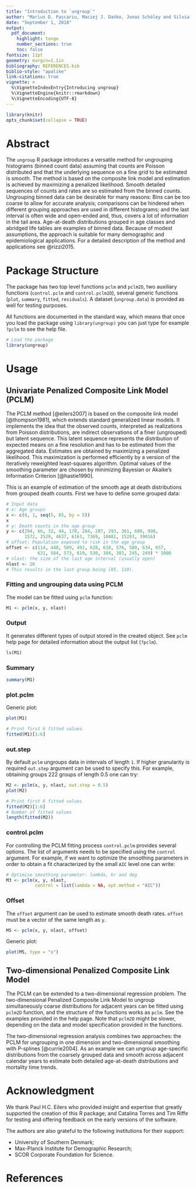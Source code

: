 ```yaml
---
title: "Introduction to `ungroup`"
author: "Marius D. Pascariu, Maciej J. Dańko, Jonas Schöley and Silvia Rizzi"
date: "September 1, 2018"
output: 
  pdf_document:
    highlight: tango
    number_sections: true
    toc: false
fontsize: 11pt
geometry: margin=1.1in
bibliography: REFERENCES.bib
biblio-style: "apalike"
link-citations: true
vignette: >
  %\VignetteIndexEntry{Introducing ungroup}
  %\VignetteEngine{knitr::rmarkdown}
  %\VignetteEncoding{UTF-8}
---
```


```r
library(knitr)
opts_chunk$set(collapse = TRUE)
```

# Abstract

The `ungroup` R package introduces a versatile method for ungrouping histograms (binned count data) assuming that counts are Poisson distributed and that the underlying sequence on a fine grid to be estimated is smooth. The method is based on the composite link model and estimation is achieved by maximizing a penalized likelihood. Smooth detailed sequences of counts and rates are so estimated from the binned counts. Ungrouping binned data can be desirable for many reasons: Bins can be too coarse to allow for accurate analysis; comparisons can be hindered when different grouping approaches are used in different histograms; and the last interval is often wide and open-ended and, thus, covers a lot of information in the tail area. Age-at-death distributions grouped in age classes and abridged life tables are examples of binned data. Because of modest assumptions, the approach is suitable for many demographic and epidemiological applications. For a detailed description of the method and applications see @rizzi2015.

# Package Structure  
The package has two top level functions `pclm` and `pclm2D`, two auxiliary functions (`control.pclm` and `control.pclm2D`), several generic functions (`plot`, `summary`, `fitted`, `residuals`). A dataset (`ungroup.data`) is provided as well for testing purposes.

All functions are documented in the standard way, which means that once you load the package using `library(ungroup)` you can just type for example `?pclm` to see the help file.


```r
# Load the package
library(ungroup)
```

# Usage
## Univariate Penalized Composite Link Model (PCLM)

The PCLM method [@eilers2007] is based on the composite link model [@thompson1981], which extends standard generalized linear models. It implements the idea that the observed counts, interpreted as realizations from Poisson distributions, are indirect observations of a finer (ungrouped) but latent sequence. This latent sequence represents the distribution of expected means on a fine resolution and has to be estimated from the aggregated data. Estimates are obtained by maximizing a penalized likelihood. This maximization is performed efficiently by a version of the iteratively reweighted least-squares algorithm. Optimal values of the smoothing parameter are chosen by minimizing Bayesian or Akaike's Information Criterion [@hastie1990].

This is an example of estimation of the smooth age at death distributions from grouped death counts. First we have to define some grouped data:

```r
# Input data  
# x: Age groups
x <- c(0, 1, seq(5, 85, by = 5))
x
# y: Death counts in the age group
y <- c(294, 66, 32, 44, 170, 284, 287, 293, 361, 600, 998,  
       1572, 2529, 4637, 6161, 7369, 10481, 15293, 39016)
# offset: Population exposed to risk in the age group
offset <- c(114, 440, 509, 492, 628, 618, 576, 580, 634, 657, 
            631, 584, 573, 619, 530, 384, 303, 245, 249) * 1000
# nlast: the size of the last age interval (usually open)
nlast <- 26
# This results in the last group being [85, 110).
```

### Fitting and ungrouping data using PCLM
The model can be fitted using `pclm` function:
```r
M1 <- pclm(x, y, nlast)
```

### Output
It generates different types of output stored in the created object. See `pclm` help page for detailed information about the output list (`?pclm`). 
```r
ls(M1)
```

### Summary
```r
summary(M1)
```

### plot.pclm
Generic plot:
```r
plot(M1)

# Print first 6 fitted values
fitted(M1)[1:6]
```

### out.step

By default `pclm` ungroups data in intervals of length `1`. If higher granularity is required `out.step` argument can be used to specify this. For example, obtaining groups 222 groups of length 0.5 one can try: 

```r
M2 <- pclm(x, y, nlast, out.step = 0.5)
plot(M2)
```

```r
# Print first 6 fitted values
fitted(M2)[1:6]
# Number of fitted values
length(fitted(M2))
```

### control.pclm

For controlling the PCLM fitting process `control.pclm` provides several options. The list of arguments needs to be specified using the `control` argument. For example, if we want to optimize the smoothing parameters in order to obtain a fit characterized by the small `AIC` level one can write:

```r
# Optimise smoothing parameter: lambda, kr and deg
M3 <- pclm(x, y, nlast, 
           control = list(lambda = NA, opt.method = "AIC"))
```

### Offset
The `offset` argument can be used to estimate smooth death rates. `offset` must be a vector of the same length as `y`. 

```r
M5 <- pclm(x, y, nlast, offset)
```

Generic plot:
```r
plot(M5, type = "s")
```


## Two-dimensional Penalized Composite Link Model 

The PCLM can be extended to a two-dimensional regression problem. The two-dimensional Penalized Composite Link Model to ungroup simultaneously coarse distributions for adjacent years can be fitted using `pclm2D` function, and the structure of the functions works as `pclm`. See the examples provided in the help page. Note that `pclm2D` might be slower, depending on the data and model specification provided in the functions.

The two-dimensional regression analysis combines two approaches: the PCLM for ungrouping in one dimension and two-dimensional smoothing with P-splines [@currie2004]. As an example we can ungroup age-specific distributions from the coarsely grouped data and smooth across adjacent calendar years to estimate both detailed age-at-death distributions and mortality time trends.

# Acknowledgment
We thank Paul H.C. Eilers who provided insight and expertise that greatly supported the creation of this R package; and Catalina Torres and Tim Riffe for testing and offering feedback on the early versions of the software. 

The authors are also grateful to the following institutions for their support:

 * University of Southern Denmark;
 * Max-Planck Institute for Demographic Research;
 * SCOR Corporate Foundation for Science.

# References


